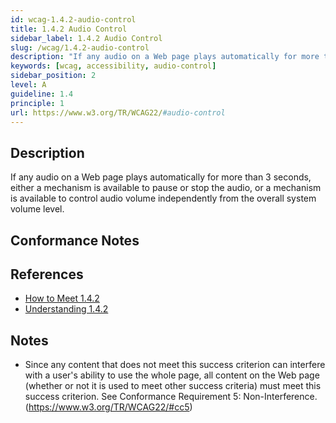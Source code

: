 ```yaml
---
id: wcag-1.4.2-audio-control
title: 1.4.2 Audio Control
sidebar_label: 1.4.2 Audio Control
slug: /wcag/1.4.2-audio-control
description: "If any audio on a Web page plays automatically for more than 3 seconds, either a mechanism is available to pause or stop the audio, or a mechanism is available to control audio volume independently from the overall system volume level."
keywords: [wcag, accessibility, audio-control]
sidebar_position: 2
level: A
guideline: 1.4
principle: 1
url: https://www.w3.org/TR/WCAG22/#audio-control
---
```

## Description

If any audio on a Web page plays automatically for more than 3 seconds, either a mechanism is available to pause or stop the audio, or a mechanism is available to control audio volume independently from the overall system volume level.

## Conformance Notes

<Project name="ads">
  <NotApplicable></NotApplicable>
</Project>
<Project name="scix">
  <NotApplicable></NotApplicable>
</Project>

## References

- [How to Meet 1.4.2](https://www.w3.org/WAI/WCAG22/quickref/#audio-control)
- [Understanding 1.4.2](https://www.w3.org/WAI/WCAG22/Understanding/audio-control.html)

## Notes

- Since any content that does not meet this success criterion can interfere with a user's ability to use the whole page, all content on the Web page (whether or not it is used to meet other success criteria) must meet this success criterion. See Conformance Requirement 5: Non-Interference. (https://www.w3.org/TR/WCAG22/#cc5)